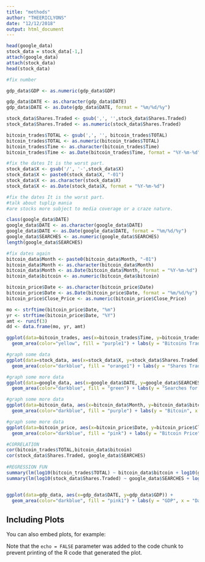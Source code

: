 ```yaml
---
title: "methods"
author: "THEERICLYONS"
date: "12/12/2018"
output: html_document
---
```



```r
head(google_data)
stock_data = stock_data[-1,]
attach(google_data)
attach(stock_data)
head(stock_data)

#fix number

gdp_data$GDP <- as.numeric(gdp_data$GDP)

gdp_data$DATE <- as.character(gdp_data$DATE)
gdp_data$DATE <- as.Date(gdp_data$DATE, format = "%m/%d/%y")

stock_data$Shares.Traded <- gsub(',', '',stock_data$Shares.Traded)
stock_data$Shares.Traded <- as.numeric(stock_data$Shares.Traded)

bitcoin_trades$TOTAL <- gsub(',', '', bitcoin_trades$TOTAL)
bitcoin_trades$TOTAL <- as.numeric(bitcoin_trades$TOTAL)
bitcoin_trades$Time <- as.character(bitcoin_trades$Time)
bitcoin_trades$Time <- as.Date(bitcoin_trades$Time, format = "%Y-%m-%d")

#fix the dates It is the worst part. 
stock_data$X <- gsub('/', '-',stock_data$X)
stock_data$X <- paste0(stock_data$X, "-01")
stock_data$X <- as.character(stock_data$X)
stock_data$X <- as.Date(stock_data$X, format = "%Y-%m-%d")

#fix the dates It is the worst part.
#talk about tuplip mania
#are stocks more subject to media coverage or a craze nature.

class(google_data$DATE)
google_data$DATE <- as.character(google_data$DATE)
google_data$DATE <- as.Date(google_data$DATE, format = "%m/%d/%y")
google_data$SEARCHES <- as.numeric(google_data$SEARCHES)
length(google_data$SEARCHES)

#fix dates again
bitcoin_data$Month <- paste0(bitcoin_data$Month, "-01")
bitcoin_data$Month <- as.character(bitcoin_data$Month)
bitcoin_data$Month <- as.Date(bitcoin_data$Month, format = "%Y-%m-%d")
bitcoin_data$bitcoin <- as.numeric(bitcoin_data$bitcoin)

bitcoin_price$Date <- as.character(bitcoin_price$Date)
bitcoin_price$Date <- as.Date(bitcoin_price$Date, format = "%m/%d/%y")
bitcoin_price$Close_Price <- as.numeric(bitcoin_price$Close_Price)

mo <- strftime(bitcoin_price$Date, "%m")
yr <- strftime(bitcoin_price$Date, "%Y")
amt <- runif(3)
dd <- data.frame(mo, yr, amt)

```

```r
ggplot(data=bitcoin_trades, aes(x=bitcoin_trades$Time, y=bitcoin_trades$TOTAL)) +
  geom_area(color="yellow", fill = "purple1") + labs(y = "Bitcoins Traded", x = "Date")
```

```r
#graph some data 
ggplot(data=stock_data, aes(x=stock_data$X, y=stock_data$Shares.Traded)) +
  geom_area(color="darkblue", fill = "orange1") + labs(y = "Shares Traded", x = "Date")
```

```r
#graph some more data
ggplot(data=google_data, aes(x=google_data$DATE, y=google_data$SEARCHES)) +
  geom_area(color="darkblue", fill = "green") + labs(y = "Searches for Stocks", x = "Date")
```

```r
#graph some more data
ggplot(data=bitcoin_data, aes(x=bitcoin_data$Month, y=bitcoin_data$bitcoin)) +
  geom_area(color="darkblue", fill = "purple") + labs(y = "Bitcoin", x = "Date")
```


```r
#graph some more data
ggplot(data=bitcoin_price, aes(x=bitcoin_price$Date, y=bitcoin_price$Close_Price)) +
  geom_area(color="darkblue", fill = "pink") + labs(y = "Bitcoin Price", x = "Date")
```


```r
#CORRELATION 
cor(bitcoin_trades$TOTAL,bitcoin_data$bitcoin)
cor(stock_data$Shares.Traded, google_data$SEARCHES)
    
#REGRESSION FUN  
summary(lm(log10(bitcoin_trades$TOTAL) ~ bitcoin_data$bitcoin + log10(gdp_data$GDP)))
summary(lm(log10(stock_data$Shares.Traded) ~ google_data$SEARCHES + log10(gdp_data$GDP)))


ggplot(data=gdp_data, aes(x=gdp_data$DATE, y=gdp_data$GDP)) +
  geom_area(color="darkblue", fill = "pink1") + labs(y = "GDP", x = "Date")
```
## Including Plots

You can also embed plots, for example:


Note that the `echo = FALSE` parameter was added to the code chunk to prevent printing of the R code that generated the plot.

